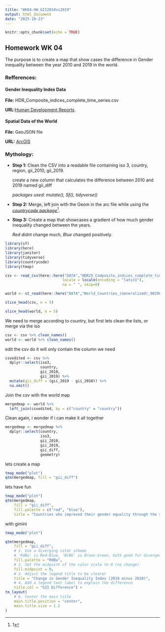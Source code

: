 ```yaml
---
title: "WK04-HW_GII2010vs2019"
output: html_document
date: "2025-10-23"
---
```


```r
knitr::opts_chunk$set(echo = TRUE)
```

## Homework WK 04 
The purpose is to create a map that show cases the difference in Gender inequality between the year 2010 and 2019 in the world.

### **Refferences:**
#### Gender Inequality Index Data
<p> **File:** HDR_Composite_indices_complete_time_series.csv
<p>**URL:**[Human Development Reports](https://hdr.undp.org/data-center/documentation-and-downloads).

#### Spatial Data of the World
<p> **File:** GeoJSON file
<p> **URL:** [ArcGIS](https://hub.arcgis.com/datasets/2b93b06dc0dc4e809d3c8db5cb96ba69_0/explore?location=-0.146900%2C0.000000%2C1.41)

### **Mythology:**
- **Step 1:** Clean the CSV into a readable file containing iso 3, country, region, gii_2010, gii_2019. 
<p> create a new column that calculates the difference between 2010 and 2019 named gii_diff
<p> *packages used: mutate(), Sf(), tidyverse()*

- **Step 2:** Merge, left join with the Geom in the arc file while using the [*countrycode package^[1]*](https://github.com/vincentarelbundock/countrycode).  

- **Step 3:** Create a map that showcases a gradient of how much gender inequality changed between the years. 
<p>*Red* didnt change much, *Blue* changed positively.

```r
library(sf)
library(here)
library(janitor)
library(tidyverse)
library(countrycode)
library(tmap)
```

```r
csv <- read_csv(here::here("DATA","HDR25_Composite_indices_complete_time_series.csv"),
                          locale = locale(encoding = "latin1"),
                          na = " ", skip=0)
```
```r
world <- st_read(here::here("DATA","World_Countries_(Generalized)_9029012925078512962.geojson"))
```
```r
slice_head(csv, n = 5)
```

```r
slice_head(world, n = 5)
```
We need to merge according to country, but first lets clean the lists, or merge via the iso

```r
csv <- csv %>% clean_names()
world <- world %>% clean_names()
```


edit the csv do it will only contain the column we need


```r
csvedited <- csv %>%
  dplyr::select(iso3,
                country,
                gii_2010,
                gii_2019) %>%
  mutate(gii_diff = (gii_2019 - gii_2010)) %>% 
  na.omit()
```


Join the csv with the world map


```r
mergedmap <- world %>%
  left_join(csvedited, by = c("country" = "country"))
```


Clean again, i wonder if i can make it all together


```r
mergedmap <- mergedmap %>%
  dplyr::select(country,
                iso3,
                gii_2010,
                gii_2019,
                gii_diff,
                geometry)
```


lets create a map


```r
tmap_mode("plot")
qtm(mergedmap, fill = "gii_diff")
```
lets have fun
```r
tmap_mode("plot")
qtm(mergedmap,
    fill = "gii_diff",
    fill.palette = c("red", "blue"),
    title = "Countries who improved their gender equality through the years.")
```
with gimini
```r
tmap_mode("plot")

qtm(mergedmap,
    fill = "gii_diff",
    # 1. Use a diverging color scheme
    # 'RdBu' is Red-Blue, 'BrBG' is Brown-Green, both good for divergence
    fill.palette = "RdBu",
    # 2. Set the midpoint of the color scale to 0 (no change)
    fill.midpoint = 0,
    # 3. Adjust the legend title to be clearer
    title = "Change in Gender Inequality Index (2019 minus 2010)",
    # 4. Add a legend text label to explain the difference
    title.col = "GII Difference") +
tm_layout(
    # 6. Center the main title
    main.title.position = "center",
    main.title.size = 1.2
)
```

